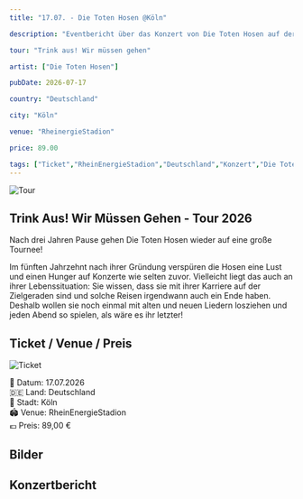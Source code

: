```yaml
---
title: "17.07. - Die Toten Hosen @Köln"

description: "Eventbericht über das Konzert von Die Toten Hosen auf der 'Trink aus! Wir müssen gehen Tour' im RheinEnergieStadion in Köln am 17.07.2026."

tour: "Trink aus! Wir müssen gehen"

artist: ["Die Toten Hosen"]

pubDate: 2026-07-17

country: "Deutschland"

city: "Köln"

venue: "RheinergieStadion"

price: 89.00

tags: ["Ticket","RheinEnergieStadion","Deutschland","Konzert","Die Toten Hosen","Trink aus! Wir müssen gehen Tour","2026"]
---
```


![Tour](../../../gallery/2026/07-17/2026-07-17_00-00-00.jpg)

## Trink Aus! Wir Müssen Gehen - Tour 2026

Nach drei Jahren Pause gehen Die Toten Hosen wieder auf eine große Tournee!

Im fünften Jahrzehnt nach ihrer Gründung verspüren die Hosen eine Lust und einen Hunger auf Konzerte wie selten zuvor. 
Vielleicht liegt das auch an ihrer Lebenssituation: Sie wissen, dass sie mit ihrer Karriere auf der Zielgeraden sind und solche Reisen irgendwann auch ein Ende haben. 
Deshalb wollen sie noch einmal mit alten und neuen Liedern losziehen und jeden Abend so spielen, als wäre es ihr letzter!

## Ticket / Venue / Preis

![Ticket](../../../gallery/2026/07-17/2026-07-17_17-30-00.jpg)

📅 Datum: 17.07.2026  
🇩🇪 Land: Deutschland  
📍 Stadt: Köln        
🏟️ Venue: RheinEnergieStadion  
💶 Preis: 89,00 €

## Bilder

## Konzertbericht

<Card title="Setlist" icon="list-format">
</Card>

<LinkCard
    title="Mehr Informationen"
    href="https://fanieng.com/2026/07-17/2026-07-17-die-toten-hosen-koeln-rheinergiestadion"
/>



